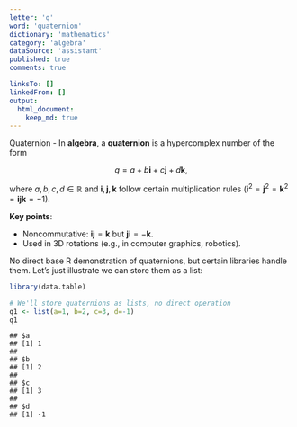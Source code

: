 ```yaml
---
letter: 'q'
word: 'quaternion'
dictionary: 'mathematics'
category: 'algebra'
dataSource: 'assistant'
published: true
comments: true

linksTo: []
linkedFrom: []
output:
  html_document:
    keep_md: true
---
```




<a id="quaternion">Quaternion</a> - In **algebra**, a **quaternion** is a hypercomplex number of the form

$$
q = a + b\mathbf{i} + c\mathbf{j} + d\mathbf{k},
$$

where $a,b,c,d \in \mathbb{R}$ and $\mathbf{i}, \mathbf{j}, \mathbf{k}$ follow certain multiplication rules ($\mathbf{i}^2=\mathbf{j}^2=\mathbf{k}^2= \mathbf{i}\mathbf{j}\mathbf{k} = -1$).

**Key points**:
- Noncommutative: $\mathbf{i}\mathbf{j} = \mathbf{k}$ but $\mathbf{j}\mathbf{i} = -\mathbf{k}$.
- Used in 3D rotations (e.g., in computer graphics, robotics).

No direct base R demonstration of quaternions, but certain libraries handle them. Let’s just illustrate we can store them as a list:


``` r
library(data.table)

# We'll store quaternions as lists, no direct operation
q1 <- list(a=1, b=2, c=3, d=-1)
q1
```

```
## $a
## [1] 1
## 
## $b
## [1] 2
## 
## $c
## [1] 3
## 
## $d
## [1] -1
```
